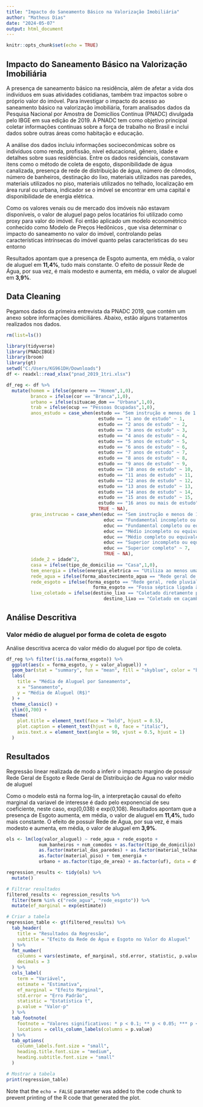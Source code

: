 ---
title: "Impacto do Saneamento Básico na Valorização Imobiliária"
author: "Matheus Dias"
date: "2024-05-07"
output: html_document
---

```{r setup, include=FALSE}
knitr::opts_chunk$set(echo = TRUE)
```

## Impacto do Saneamento Básico na Valorização Imobiliária

A presença de saneamento básico na residência, além de afetar a vida dos indivíduos em suas atividades cotidianas, também traz impactos sobre o próprio valor do imóvel. Para investigar o impacto do acesso ao saneamento básico na valorização imobiliária, foram analisados dados da Pesquisa Nacional por Amostra de Domicílios Contínua (PNADC) divulgada pelo IBGE em sua edição de 2019. A PNADC tem como objetivo principal coletar informações contínuas sobre a força de trabalho no Brasil e inclui dados sobre outras áreas como habitação e educação.

A análise dos dados incluiu informações socioeconômicas sobre os indivíduos como renda, profissão, nível educacional, gênero, idade e detalhes sobre suas residências. Entre os dados residenciais, constavam itens como o método de coleta de esgoto, disponibilidade de água canalizada, presença de rede de distribuição de água, número de cômodos, número de banheiros, destinação do lixo, materiais utilizados nas paredes, materiais utilizados no piso, materiais utilizados no telhado, localização em área rural ou urbana, indicador se o imóvel se encontrar em uma capital e disponibilidade de energia elétrica.

Como os valores venais ou de mercado dos imóveis não estavam disponíveis, o valor de aluguel pago pelos locatários foi utilizado como proxy para valor do imóvel. Foi então aplicado um modelo econométrico conhecido como Modelo de Preços Hedônicos , que visa determinar o impacto do saneamento no valor do imóvel, controlando pelas características intrínsecas do imóvel quanto pelas características do seu entorno

Resultados apontam que a presença de Esgoto aumenta, em média, o valor de aluguel em **11,4%**, tudo mais constante. O efeito de possuir Rede de Água, por sua vez, é mais modesto e aumenta, em média, o valor de aluguel em **3,9%**.

## Data Cleaning
Pegamos dados da primeira entrevista da PNADC 2019, que contém um anexo sobre informações domiciliáres. Abaixo, estão alguns tratamentos realizados nos dados.
```{r, message = F, echo = T, warning = F}
rm(list=ls())

library(tidyverse)
library(PNADcIBGE)
library(broom)
library(gt)
setwd("C:/Users/KG961DH/Downloads")
df <- readxl::read_xlsx("pnad_2019_1tri.xlsx")

df_reg <- df %>% 
  mutate(homem = ifelse(genero == "Homem",1,0),
         branco = ifelse(cor == "Branca",1,0),
         urbano = ifelse(situacao_dom == "Urbana",1,0),
         trab = ifelse(ocup == "Pessoas Ocupadas",1,0),
         anos_estudo = case_when(estudo == "Sem instrução e menos de 1 ano de estudo" ~ 0,
                                  estudo == "1 ano de estudo" ~ 1,
                                  estudo == "2 anos de estudo" ~ 2,
                                  estudo == "3 anos de estudo" ~ 3,
                                  estudo == "4 anos de estudo" ~ 4,
                                  estudo == "5 anos de estudo" ~ 5,
                                  estudo == "6 anos de estudo" ~ 6,
                                  estudo == "7 anos de estudo" ~ 7,
                                  estudo == "8 anos de estudo" ~ 8,
                                  estudo == "9 anos de estudo" ~ 9,
                                  estudo == "10 anos de estudo" ~ 10,
                                  estudo == "11 anos de estudo" ~ 11,
                                  estudo == "12 anos de estudo" ~ 12,
                                  estudo == "13 anos de estudo" ~ 13,
                                  estudo == "14 anos de estudo" ~ 14,
                                  estudo == "15 anos de estudo" ~ 15,
                                  estudo == "16 anos ou mais de estudo" ~ 16,
                                  TRUE ~ NA),
         grau_instrucao = case_when(educ == "Sem instrução e menos de 1 ano de estudo" ~ 1,
                                    educ == "Fundamental incompleto ou equivalente" ~ 2,
                                    educ == "Fundamental completo ou equivalente" ~ 3,
                                    educ == "Médio incompleto ou equivalente" ~ 4,
                                    educ == "Médio completo ou equivalente" ~ 5,
                                    educ == "Superior incompleto ou equivalente" ~ 6,
                                    educ == "Superior completo" ~ 7,
                                    TRUE ~ NA),
         idade_2 = idade^2,
         casa = ifelse(tipo_de_domicilio == "Casa",1,0),
         tem_energia = ifelse(energia_eletrica == "Utiliza ao menos uma fonte de energia eletrica", 1, 0),
         rede_agua = ifelse(forma_abastecimento_agua == "Rede geral de distribuição",1,0),
         rede_esgoto = ifelse(forma_esgoto == "Rede geral, rede pluvial" |
                                forma_esgoto == "Fossa séptica ligada à rede",1,0),
         lixo_coletado = ifelse(destino_lixo == "Coletado diretamente por serviço de limpeza"|
                                    destino_lixo == "Coletado em caçamba de serviço de limpeza",1,0))
```

## Análise Descritiva
### Valor médio de aluguel por forma de coleta de esgoto
Análise descritiva acerca do valor médio do aluguel por tipo de coleta. 
```{r results='asis', echo = T, warning = F, message = F}
df_reg %>% filter(!is.na(forma_esgoto)) %>% 
  ggplot(aes(x = forma_esgoto, y = valor_aluguel)) +
  geom_bar(stat = "summary", fun = "mean", fill = "skyblue", color = "black") +
  labs(
    title = "Média de Aluguel por Saneamento",
    x = "Saneamento",
    y = "Média de Aluguel (R$)"
  ) +
  theme_classic() +
  ylim(0,700) +
  theme(
    plot.title = element_text(face = "bold", hjust = 0.5),
    plot.caption = element_text(hjust = 0, face = "italic"),
    axis.text.x = element_text(angle = 90, vjust = 0.5, hjust = 1)
  )
```

## Resultados
Regressão linear realizada de modo a inferir o impacto margino de possuir Rede Geral de Esgoto e Rede Geral de Distribuição de Água no valor médio de aluguel

Como o modelo está na forma log-lin, a interpretação causal do efeito marginal da variavel de interesse é dado pelo exponencial de seu coeficiente, neste caso, exp(0,038) e exp(0,108). 
Resultados apontam que a presença de Esgoto aumenta, em média, o valor de aluguel em **11,4%**, tudo mais constante. O efeito de possuir Rede de Água, por sua vez, é mais modesto e aumenta, em média, o valor de aluguel em **3,9%**.


```{r results='asis', echo = T, warning = F, message = F}

ols <- lm(log(valor_aluguel) ~ rede_agua + rede_esgoto +
            num_banheiros + num_comodos + as.factor(tipo_de_domicilio) +
            as.factor(material_das_paredes) + as.factor(material_telhado) +
            as.factor(material_piso) + tem_energia +
            urbano + as.factor(tipo_de_area) + as.factor(uf), data = df_reg)

regression_results <- tidy(ols) %>% 
  mutate()

# Filtrar resultados
filtered_results <- regression_results %>%
  filter(term %in% c("rede_agua", "rede_esgoto")) %>% 
  mutate(ef_marginal = exp(estimate))

# Criar a tabela
regression_table <- gt(filtered_results) %>%
  tab_header(
    title = "Resultados da Regressão",
    subtitle = "Efeito da Rede de Água e Esgoto no Valor do Aluguel"
  ) %>%
  fmt_number(
    columns = vars(estimate, ef_marginal, std.error, statistic, p.value),
    decimals = 3
  ) %>%
  cols_label(
    term = "Variável",
    estimate = "Estimativa",
    ef_marginal = "Efeito Marginal",
    std.error = "Erro Padrão",
    statistic = "Estatística t",
    p.value = "Valor-p"
  ) %>%
  tab_footnote(
    footnote = "Valores significativos: * p < 0.1; ** p < 0.05; *** p < 0.01",
    locations = cells_column_labels(columns = p.value)
  ) %>%
  tab_options(
    column_labels.font.size = "small",
    heading.title.font.size = "medium",
    heading.subtitle.font.size = "small"
  )

# Mostrar a tabela
print(regression_table)

```

Note that the `echo = FALSE` parameter was added to the code chunk to prevent printing of the R code that generated the plot.
